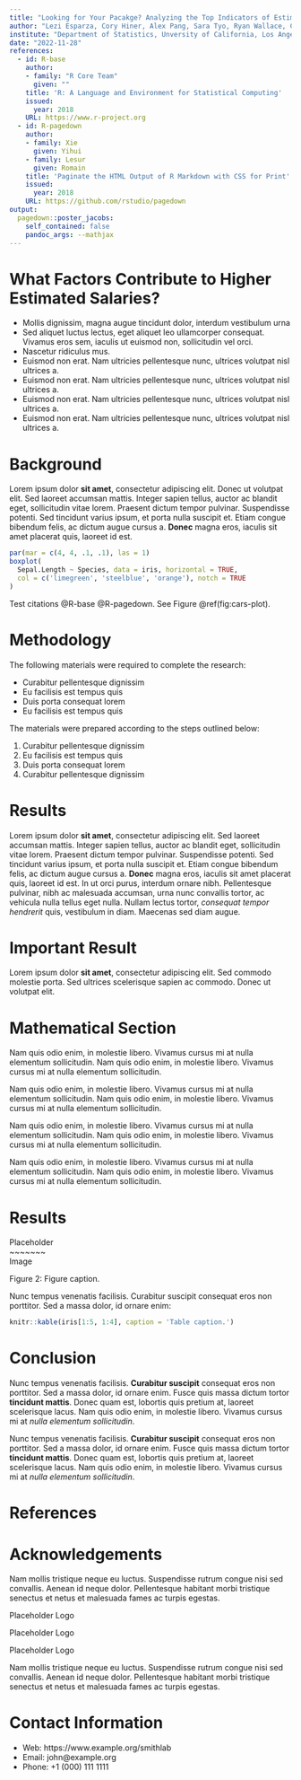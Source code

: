 ```yaml
---
title: "Looking for Your Pacakge? Analyzing the Top Indicators of Estimated Job Salaries"
author: "Lezi Esparza, Cory Hiner, Alex Pang, Sara Tyo, Ryan Wallace, Crystal Zhu"
institute: "Department of Statistics, Unversity of California, Los Angeles"
date: "2022-11-28"
references:
  - id: R-base
    author:
    - family: "R Core Team"
      given: ""
    title: 'R: A Language and Environment for Statistical Computing'
    issued:
      year: 2018
    URL: https://www.r-project.org
  - id: R-pagedown
    author:
    - family: Xie
      given: Yihui
    - family: Lesur
      given: Romain
    title: 'Paginate the HTML Output of R Markdown with CSS for Print'
    issued:
      year: 2018
    URL: https://github.com/rstudio/pagedown
output:
  pagedown::poster_jacobs:
    self_contained: false
    pandoc_args: --mathjax
---
```


What Factors Contribute to Higher Estimated Salaries? {.block}
================================================================================

 

- Mollis dignissim, magna augue tincidunt dolor, interdum vestibulum urna
- Sed aliquet luctus lectus, eget aliquet leo ullamcorper consequat. Vivamus eros sem, iaculis ut euismod non, sollicitudin vel orci.
- Nascetur ridiculus mus.  
- Euismod non erat. Nam ultricies pellentesque nunc, ultrices volutpat nisl ultrices a.
- Euismod non erat. Nam ultricies pellentesque nunc, ultrices volutpat nisl ultrices a.
- Euismod non erat. Nam ultricies pellentesque nunc, ultrices volutpat nisl ultrices a.
- Euismod non erat. Nam ultricies pellentesque nunc, ultrices volutpat nisl ultrices a.



Background
================================================================================

Lorem ipsum dolor **sit amet**, consectetur adipiscing elit. Donec ut volutpat elit. Sed laoreet accumsan mattis. Integer sapien tellus, auctor ac blandit eget, sollicitudin vitae lorem. Praesent dictum tempor pulvinar. Suspendisse potenti. Sed tincidunt varius ipsum, et porta nulla suscipit et. Etiam congue bibendum felis, ac dictum augue cursus a. **Donec** magna eros, iaculis sit amet placerat quis, laoreet id est.

```r
par(mar = c(4, 4, .1, .1), las = 1)
boxplot(
  Sepal.Length ~ Species, data = iris, horizontal = TRUE,
  col = c('limegreen', 'steelblue', 'orange'), notch = TRUE
)
```

Test citations @R-base @R-pagedown. See Figure \@ref(fig:cars-plot).




Methodology
================================================================================

The following materials were required to complete the research:


- Curabitur pellentesque dignissim
- Eu facilisis est tempus quis
- Duis porta consequat lorem
- Eu facilisis est tempus quis


The materials were prepared according to the steps outlined below:

1. Curabitur pellentesque dignissim
1. Eu facilisis est tempus quis
1. Duis porta consequat lorem
1. Curabitur pellentesque dignissim




Results
================================================================================

Lorem ipsum dolor **sit amet**, consectetur adipiscing elit. Sed laoreet accumsan mattis. Integer sapien tellus, auctor ac blandit eget, sollicitudin vitae lorem. Praesent dictum tempor pulvinar. Suspendisse potenti. Sed tincidunt varius ipsum, et porta nulla suscipit et. Etiam congue bibendum felis, ac dictum augue cursus a. **Donec** magna eros, iaculis sit amet placerat quis, laoreet id est. In ut orci purus, interdum ornare nibh. Pellentesque pulvinar, nibh ac malesuada accumsan, urna nunc convallis tortor, ac vehicula nulla tellus eget nulla. Nullam lectus tortor, _consequat tempor hendrerit_ quis, vestibulum in diam. Maecenas sed diam augue.

Important Result {.block}
================================================================================

Lorem ipsum dolor **sit amet**, consectetur adipiscing elit. Sed commodo molestie porta. Sed ultrices scelerisque sapien ac commodo. Donec ut volutpat elit.



Mathematical Section
================================================================================

Nam quis odio enim, in molestie libero. Vivamus cursus mi at nulla elementum sollicitudin. Nam quis odio enim, in molestie libero. Vivamus cursus mi at nulla elementum sollicitudin.
  
\begin{equation}
E = mc^{2}
(\#eq:Einstein)
\end{equation}

Nam quis odio enim, in molestie libero. Vivamus cursus mi at nulla elementum sollicitudin. Nam quis odio enim, in molestie libero. Vivamus cursus mi at nulla elementum sollicitudin.

\begin{equation}
\cos^3 \theta =\frac{1}{4}\cos\theta+\frac{3}{4}\cos 3\theta
(\#eq:refname)
\end{equation}

Nam quis odio enim, in molestie libero. Vivamus cursus mi at nulla elementum sollicitudin. Nam quis odio enim, in molestie libero. Vivamus cursus mi at nulla elementum sollicitudin.

\begin{equation}
\kappa =\frac{\xi}{E_{\mathrm{max}}}
\end{equation}

Nam quis odio enim, in molestie libero. Vivamus cursus mi at nulla elementum sollicitudin. Nam quis odio enim, in molestie libero. Vivamus cursus mi at nulla elementum sollicitudin.


Results
================================================================================

::: {.figure-example}
Placeholder  
~~~~~~~  
Image

Figure 2: Figure caption.
:::

Nunc tempus venenatis facilisis. Curabitur suscipit consequat eros non porttitor. Sed a massa dolor, id ornare enim:

```r
knitr::kable(iris[1:5, 1:4], caption = 'Table caption.')
```


Conclusion
================================================================================

Nunc tempus venenatis facilisis. **Curabitur suscipit** consequat eros non porttitor. Sed a massa dolor, id ornare enim. Fusce quis massa dictum tortor **tincidunt mattis**. Donec quam est, lobortis quis pretium at, laoreet scelerisque lacus. Nam quis odio enim, in molestie libero. Vivamus cursus mi at _nulla elementum sollicitudin_.

Nunc tempus venenatis facilisis. **Curabitur suscipit** consequat eros non porttitor. Sed a massa dolor, id ornare enim. Fusce quis massa dictum tortor **tincidunt mattis**. Donec quam est, lobortis quis pretium at, laoreet scelerisque lacus. Nam quis odio enim, in molestie libero. Vivamus cursus mi at _nulla elementum sollicitudin_.




References
================================================================================

<div id="refs"></div>




Acknowledgements {data-color=red}
================================================================================

Nam mollis tristique neque eu luctus. Suspendisse rutrum congue nisi sed convallis. Aenean id neque dolor. Pellentesque habitant morbi tristique senectus et netus et malesuada fames ac turpis egestas.

::: {.logo-example}
Placeholder Logo

Placeholder Logo

Placeholder Logo
:::

Nam mollis tristique neque eu luctus. Suspendisse rutrum congue nisi sed convallis. Aenean id neque dolor. Pellentesque habitant morbi tristique senectus et netus et malesuada fames ac turpis egestas.


Contact Information {.block data-color=black data-border-color=orange data-background-color=white}
================================================================================

- Web: https://www.example.org/smithlab
- Email: john@example.org
- Phone: +1 (000) 111 1111

